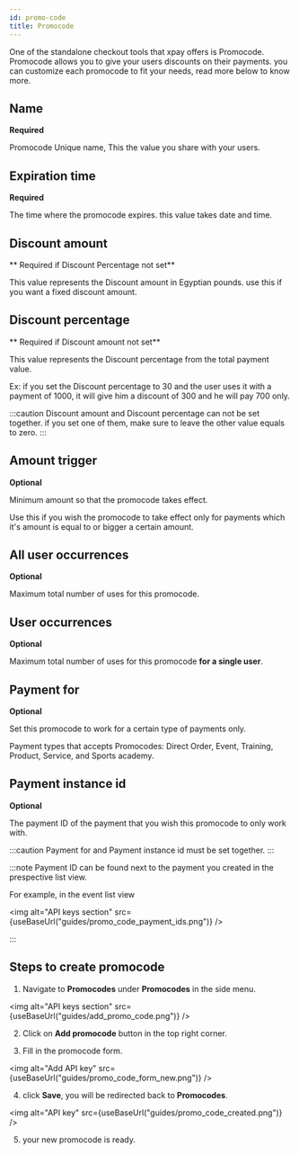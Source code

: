 ```yaml
---
id: promo-code
title: Promocode
---
```



One of the standalone checkout tools that xpay offers is Promocode.
Promocode allows you to give your users discounts on their payments.
you can customize each promocode to fit your needs, read more below to know more.

## Name

**Required**

Promocode Unique name, This the value you share with your users.

## Expiration time

**Required**

The time where the promocode expires. this value takes date and time.

## Discount amount

** Required if Discount Percentage not set**

This value represents the Discount amount in Egyptian pounds. use this if you want a fixed discount amount.

## Discount percentage

** Required if Discount amount not set**

This value represents the Discount percentage from the total payment value.

Ex: if you set the Discount percentage to 30 and the user uses it with a payment of 1000,
it will give him a discount of 300 and he will pay 700 only.

:::caution
Discount amount and Discount percentage can not be set together.
if you set one of them, make sure to leave the other value equals to zero.
:::

## Amount trigger

**Optional**

Minimum amount so that the promocode takes effect.

Use this if you wish the promocode to take effect only for payments which it's amount is equal to or bigger a certain amount.

## All user occurrences

**Optional**

Maximum total number of uses for this promocode.

## User occurrences

**Optional**

Maximum total number of uses for this promocode **for a single user**.

## Payment for

**Optional**

Set this promocode to work for a certain type of payments only.

Payment types that accepts Promocodes: Direct Order, Event, Training, Product, Service, and Sports academy.

## Payment instance id

**Optional**

The payment ID of the payment that you wish this promocode to only work with.

:::caution
Payment for and Payment instance id must be set together.
:::

:::note
Payment ID can be found next to the payment you created in the prespective list view.

For example, in the event list view

<img
  alt="API keys section"
  src={useBaseUrl("guides/promo_code_payment_ids.png")}
/>

:::

## Steps to create promocode

1. Navigate to **Promocodes** under **Promocodes** in the side menu.

<img alt="API keys section" src={useBaseUrl("guides/add_promo_code.png")} />

2. Click on **Add promocode** button in the top right corner.

3. Fill in the promocode form.

<img alt="Add API key" src={useBaseUrl("guides/promo_code_form_new.png")} />

4. click **Save**, you will be redirected back to **Promocodes**.

<img alt="API key" src={useBaseUrl("guides/promo_code_created.png")} />

5. your new promocode is ready.
